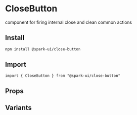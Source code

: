 


<Meta of={stories} />

# CloseButton

component for firing internal close and clean common actions

## Install

```sh
npm install @spark-ui/close-button
```

## Import

```tsx
import { CloseButton } from "@spark-ui/close-button"
```

## Props

<ArgTypes of={CloseButton} />

## Variants
<Canvas of={stories.Default} />
